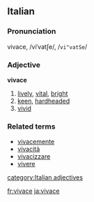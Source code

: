 ==Italian==
===Pronunciation===
vivace, /viˈvatʃe/, /<tt>vi"vatSe</tt>/
===Adjective===
'''vivace'''

# [[lively]], [[vital]], [[bright]]
# [[keen]], [[hardheaded]]
# [[vivid]]

===Related terms===
*[[vivacemente]]
*[[vivacità]]
*[[vivacizzare]]
*[[vivere]]
[[category:Italian adjectives]]

[[fr:vivace]]
[[ja:vivace]]